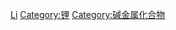 {{Commonscat|Lithium compounds}}

[[Category:依元素分類的化合物|Li]]
[[Category:锂|Category:锂]]

[[Category:碱金属化合物|Category:碱金属化合物]]